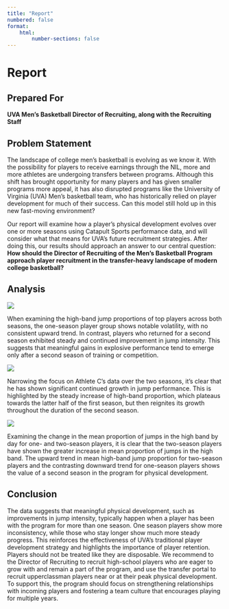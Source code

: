 ```yaml
---
title: "Report"
numbered: false
format: 
    html:
        number-sections: false
---
```


# Report

## Prepared For

**UVA Men’s Basketball Director of Recruiting, along with the Recruiting Staff**

## Problem Statement

The landscape of college men's basketball is evolving as we know it. With the possibility for players to receive earnings through the NIL, more and more athletes are undergoing transfers between programs. Although this shift has brought opportunity for many players and has given smaller programs more appeal, it has also disrupted programs like the University of Virginia (UVA) Men’s basketball team, who has historically relied on player development for much of their success. Can this model still hold up in this new fast-moving environment?

Our report will examine how a player’s physical development evolves over one or more seasons using Catapult Sports performance data, and will consider what that means for UVA’s future recruitment strategies. After doing this, our results should approach an answer to our central question: **How should the Director of Recruiting of the Men’s Basketball Program approach player recruitment in the transfer-heavy landscape of modern college basketball?**

## Analysis

![](./images/viz_1.png)

When examining the high-band jump proportions of top players across both seasons, the one-season player group shows notable volatility, with no consistent upward trend. In contrast, players who returned for a second season exhibited steady and continued improvement in jump intensity. This suggests that meaningful gains in explosive performance tend to emerge only after a second season of training or competition.

![](./images/viz_2.png)

Narrowing the focus on Athlete C’s data over the two seasons, it’s clear that he has shown significant continued growth in jump performance. This is highlighted by the steady increase of high-band proportion, which plateaus towards the latter half of the first season, but then reignites its growth throughout the duration of the second season.

![](./images/viz_3.png)

Examining the change in the mean proportion of jumps in the high band by day for one- and two-season players, it is clear that the two-season players have shown the greater increase in mean proportion of jumps in the high band. The upward trend in mean high-band jump proportion for two-season players and the contrasting downward trend for one-season players shows the value of a second season in the program for physical development.


## Conclusion

The data suggests that meaningful physical development, such as improvements in jump intensity, typically happen when a player has been with the program for more than one season. One season players show more inconsistency, while those who stay longer show much more steady progress. This reinforces the effectiveness of UVA’s traditional player development strategy and highlights the importance of player retention. Players should not be treated like they are disposable. We recommend to the Director of Recruiting to recruit high-school players who are eager to grow with and remain a part of the program, and use the transfer portal to recruit upperclassman players near or at their peak physical development. To support this, the program should focus on strengthening relationships with incoming players and fostering a team culture that encourages playing for multiple years. 